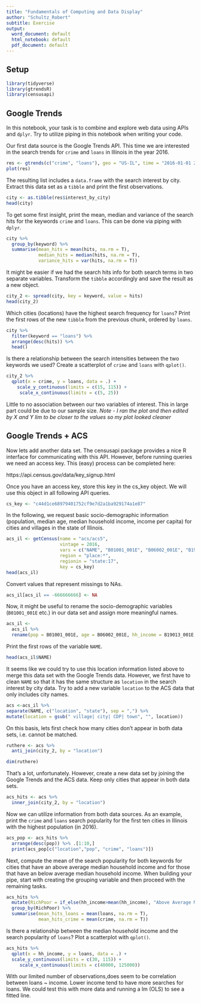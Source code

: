 ```yaml
---
title: "Fundamentals of Computing and Data Display"
author: "Schultz_Robert"
subtitle: Exercise
output:
  word_document: default
  html_notebook: default
  pdf_document: default
---
```


## Setup

```r
library(tidyverse)
library(gtrendsR)
library(censusapi)
```

## Google Trends

In this notebook, your task is to combine and explore web data using APIs and `dplyr`. Try to utilize piping in this notebook when writing your code.

Our first data source is the Google Trends API. This time we are interested in the search trends for `crime` and `loans` in Illinois in the year 2016.

```r
res <- gtrends(c("crime", "loans"), geo = "US-IL", time = "2016-01-01 2016-12-31", low_search_volume = T)
plot(res)
```

The resulting list includes a `data.frame` with the search interest by city. Extract this data set as a `tibble` and print the first observations.

```r
city <- as.tibble(res$interest_by_city)
head(city)
```

To get some first insight, print the mean, median and variance of the search hits for the keywords `crime` and `loans`. This can be done via piping with `dplyr`.

```r
city %>%
  group_by(keyword) %>%
  summarise(mean_hits = mean(hits, na.rm = T),
            median_hits = median(hits, na.rm = T),
            variance_hits = var(hits, na.rm = T))

```

It might be easier if we had the search hits info for both search terms in two separate variables. Transform the `tibble` accordingly and save the result as a new object.

```r
city_2 <- spread(city, key = keyword, value = hits)
head(city_2)
```

Which cities (locations) have the highest search frequency for `loans`? Print the first rows of the new `tibble` from the previous chunk, ordered by `loans`.

```r
city %>%
  filter(keyword == "loans") %>%
  arrange(desc(hits)) %>%
  head()
```

Is there a relationship between the search intensities between the two keywords we used? Create a scatterplot of `crime` and `loans` with `qplot()`.

```r
city_2 %>%
  qplot(x = crime, y = loans, data = .) +
    scale_y_continuous(limits = c(15, 115)) +
     scale_x_continuous(limits = c(5, 25))
```

Little to no association between our two variables of interest. This in large part could be due to our sample size. *Note - I ran the plot and then edited by X and Y lim to be closer to the values so my plot looked cleaner* 

## Google Trends + ACS

Now lets add another data set. The censusapi package provides a nice R interface for communicating with this API. However, before running queries we need an access key. This (easy) process can be completed here:

https://api.census.gov/data/key_signup.html

Once you have an access key, store this key in the cs_key object. We will use this object in all following API queries.

```r
cs_key <- "c44d1ce68979401752cf9e7d2a1ba929174a1e87"
```

In the following, we request basic socio-demographic information (population, median age, median household income, income per capita) for cities and villages in the state of Illinois.

```r
acs_il <- getCensus(name = "acs/acs5",
                    vintage = 2016, 
                    vars = c("NAME", "B01001_001E", "B06002_001E", "B19013_001E", "B19301_001E"), 
                    region = "place:*", 
                    regionin = "state:17",
                    key = cs_key)
head(acs_il)
```

Convert values that represent missings to NAs.

```r
acs_il[acs_il == -666666666] <- NA
```

Now, it might be useful to rename the socio-demographic variables (`B01001_001E` etc.) in our data set and assign more meaningful names. 

```r
acs_il <-
  acs_il %>%
  rename(pop = B01001_001E, age = B06002_001E, hh_income = B19013_001E, income = B19301_001E)
```

Print the first rows of the variable `NAME`.

```r
head(acs_il$NAME)
```

It seems like we could try to use this location information listed above to merge this data set with the Google Trends data. However, we first have to clean `NAME` so that it has the same structure as `location` in the search interest by city data. Try to add a new variable `location` to the ACS data that only includes city names. 

```r
acs <-acs_il %>%
separate(NAME, c("location", "state"), sep = ",") %>%
mutate(location = gsub(" village| city| CDP| town", "", location))
```

On this basis, lets first check how many cities don't appear in both data sets, i.e. cannot be matched.

```r
ruthere <- acs %>%
  anti_join(city_2, by = "location")

dim(ruthere)
```

That's a lot, unfortunately. However, create a new data set by joining the Google Trends and the ACS data. Keep only cities that appear in both data sets. 

```r
acs_hits <- acs %>%
  inner_join(city_2, by = "location")
```

Now we can utilize information from both data sources. As an example, print the `crime` and `loans` search popularity for the first ten cities in Illinois with the highest population (in 2016).

```r
acs_pop <- acs_hits %>%
  arrange(desc(pop)) %>% .[1:10,]
  print(acs_pop[c("location","pop", "crime", "loans")])
```

Next, compute the mean of the search popularity for both keywords for cities that have an above average median household income and for those that have an below average median household income. When building your pipe, start with creating the grouping variable and then proceed with the remaining tasks.

```r
acs_hits %>% 
  mutate(RichPoor = if_else(hh_income>mean(hh_income), "Above Average Median HH$", "Below Average Median HH$")) %>%
  group_by(RichPoor) %>%
  summarise(mean_hits_loans = mean(loans, na.rm = T),
            mean_hits_crime = mean(crime, na.rm = T))
```

Is there a relationship between the median household income and the search popularity of `loans`? Plot a scatterplot with `qplot()`.

```r
acs_hits %>%
  qplot(x = hh_income, y = loans, data = .) +
  scale_y_continuous(limits = c(30, 115)) +
     scale_x_continuous(limits = c(40000, 125000)) 
```

With our limited number of observations,does seem to be correlation between loans ~ income. Lower income tend to have more searches for loans. We could test this with more data and running a lm (OLS) to see a fitted line. 